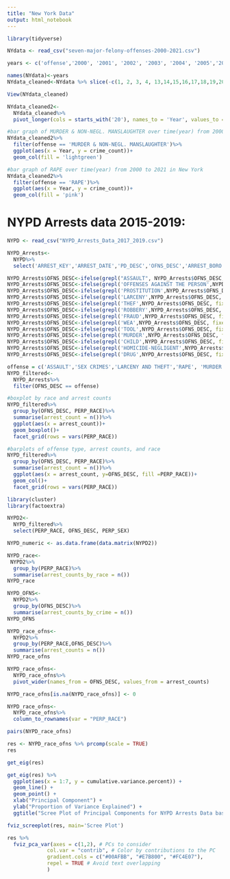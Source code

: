 ```yaml
---
title: "New York Data"
output: html_notebook
---
```




```r
library(tidyverse)

NYdata <- read_csv("seven-major-felony-offenses-2000-2021.csv")

years <- c('offense','2000', '2001', '2002', '2003', '2004', '2005','2006','2007','2008','2009', '2010','2011','2012','2013', '2014','2015','2016','2017','2018','2019','2020','2021')

names(NYdata)<-years
NYdata_cleaned<-NYdata %>% slice(-c(1, 2, 3, 4, 13,14,15,16,17,18,19,20))

View(NYdata_cleaned)

```

```r
NYdata_cleaned2<-
  NYdata_cleaned%>%
  pivot_longer(cols = starts_with('20'), names_to = 'Year', values_to = 'crime_count')
```

```r
#bar graph of MURDER & NON-NEGL. MANSLAUGHTER over time(year) from 2000 to 2021 in New York
NYdata_cleaned2%>%
  filter(offense == 'MURDER & NON-NEGL. MANSLAUGHTER')%>%
  ggplot(aes(x = Year, y = crime_count))+
  geom_col(fill = 'lightgreen')
```

```r
#bar graph of RAPE over time(year) from 2000 to 2021 in New York
NYdata_cleaned2%>%
  filter(offense == 'RAPE')%>%
  ggplot(aes(x = Year, y = crime_count))+
  geom_col(fill = 'pink')
```



# NYPD Arrests data 2015-2019:
```r
NYPD <- read_csv("NYPD_Arrests_Data_2017_2019.csv")

```

```r
NYPD_Arrests<-
  NYPD%>%
  select('ARREST_KEY','ARREST_DATE','PD_DESC','OFNS_DESC','ARREST_BORO','JURISDICTION_CODE','AGE_GROUP','PERP_SEX','PERP_RACE')

```



```r
NYPD_Arrests$OFNS_DESC<-ifelse(grepl("ASSAULT", NYPD_Arrests$OFNS_DESC, fixed = TRUE), 'ASSAULT', NYPD_Arrests$OFNS_DESC)
NYPD_Arrests$OFNS_DESC<-ifelse(grepl('OFFENSES AGAINST THE PERSON',NYPD_Arrests$OFNS_DESC, fixed = TRUE), 'ASSAULT',NYPD_Arrests$OFNS_DESC)
NYPD_Arrests$OFNS_DESC<-ifelse(grepl('PROSTITUTION',NYPD_Arrests$OFNS_DESC, fixed = TRUE), 'SEX CRIMES',NYPD_Arrests$OFNS_DESC)
NYPD_Arrests$OFNS_DESC<-ifelse(grepl('LARCENY',NYPD_Arrests$OFNS_DESC, fixed = TRUE), 'LARCENY AND THEFT',NYPD_Arrests$OFNS_DESC)
NYPD_Arrests$OFNS_DESC<-ifelse(grepl('THEF',NYPD_Arrests$OFNS_DESC, fixed = TRUE), 'LARCENY AND THEFT',NYPD_Arrests$OFNS_DESC)
NYPD_Arrests$OFNS_DESC<-ifelse(grepl('ROBBERY',NYPD_Arrests$OFNS_DESC, fixed = TRUE), 'LARCENY AND THEFT',NYPD_Arrests$OFNS_DESC)
NYPD_Arrests$OFNS_DESC<-ifelse(grepl('FRAUD',NYPD_Arrests$OFNS_DESC, fixed = TRUE), 'FRAUD',NYPD_Arrests$OFNS_DESC)
NYPD_Arrests$OFNS_DESC<-ifelse(grepl('WEA',NYPD_Arrests$OFNS_DESC, fixed = TRUE), 'WEAPONS AND TOOLS',NYPD_Arrests$OFNS_DESC)
NYPD_Arrests$OFNS_DESC<-ifelse(grepl('TOOL',NYPD_Arrests$OFNS_DESC, fixed = TRUE), 'WEAPONS AND TOOLS',NYPD_Arrests$OFNS_DESC)
NYPD_Arrests$OFNS_DESC<-ifelse(grepl('MURDER',NYPD_Arrests$OFNS_DESC, fixed = TRUE), 'MURDER',NYPD_Arrests$OFNS_DESC)
NYPD_Arrests$OFNS_DESC<-ifelse(grepl('CHILD',NYPD_Arrests$OFNS_DESC, fixed = TRUE), 'OFFENSES RELATED TO CHILDREN',NYPD_Arrests$OFNS_DESC)
NYPD_Arrests$OFNS_DESC<-ifelse(grepl('HOMICIDE-NEGLIGENT',NYPD_Arrests$OFNS_DESC, fixed = TRUE), 'HOMICIDE-NEGLIGENT',NYPD_Arrests$OFNS_DESC)
NYPD_Arrests$OFNS_DESC<-ifelse(grepl('DRUG',NYPD_Arrests$OFNS_DESC, fixed = TRUE), 'DRUGS AND RELATED',NYPD_Arrests$OFNS_DESC)
```

```r
offense = c('ASSAULT','SEX CRIMES','LARCENY AND THEFT','RAPE', 'MURDER','DRUGS AND RELATED','HOMICIDE-NEGLIGENT')
NYPD_filtered<-
  NYPD_Arrests%>%
  filter(OFNS_DESC == offense)


```


```r
#boxplot by race and arrest counts
NYPD_filtered%>%
  group_by(OFNS_DESC, PERP_RACE)%>%
  summarise(arrest_count = n())%>%
  ggplot(aes(x = arrest_count))+
  geom_boxplot()+
  facet_grid(rows = vars(PERP_RACE))
```

```r
#barplots of offense type, arrest counts, and race
NYPD_filtered%>%
  group_by(OFNS_DESC, PERP_RACE)%>%
  summarise(arrest_count = n())%>%
  ggplot(aes(x = arrest_count, y=OFNS_DESC, fill =PERP_RACE))+
  geom_col()+
  facet_grid(rows = vars(PERP_RACE))
```


```r
library(cluster)
library(factoextra)
```

```r
NYPD2<-
  NYPD_filtered%>%
  select(PERP_RACE, OFNS_DESC, PERP_SEX)
```


```r
NYPD_numeric <- as.data.frame(data.matrix(NYPD2))
```

```r
NYPD_race<-
 NYPD2%>%
  group_by(PERP_RACE)%>%
  summarise(arrest_counts_by_race = n())
NYPD_race
```

```r
NYPD_OFNS<-
  NYPD2%>%
  group_by(OFNS_DESC)%>%
  summarise(arrest_counts_by_crime = n())
NYPD_OFNS
```

```r
NYPD_race_ofns<-
  NYPD2%>%
  group_by(PERP_RACE,OFNS_DESC)%>%
  summarise(arrest_counts = n())
NYPD_race_ofns
```



```r
NYPD_race_ofns<-
  NYPD_race_ofns%>%
  pivot_wider(names_from = OFNS_DESC, values_from = arrest_counts)

NYPD_race_ofns[is.na(NYPD_race_ofns)] <- 0
```

```r
NYPD_race_ofns<-
  NYPD_race_ofns%>%
  column_to_rownames(var = "PERP_RACE")
```


```r
pairs(NYPD_race_ofns)
```

```r
res <- NYPD_race_ofns %>% prcomp(scale = TRUE)
res
```

```r
get_eig(res)
```

```r
get_eig(res) %>%
  ggplot(aes(x = 1:7, y = cumulative.variance.percent)) + 
  geom_line() + 
  geom_point() +
  xlab("Principal Component") + 
  ylab("Proportion of Variance Explained") + 
  ggtitle("Scree Plot of Principal Components for NYPD Arrests Data based on Race") 
```

```r
fviz_screeplot(res, main='Scree Plot')
```

```r
res %>%
  fviz_pca_var(axes = c(1,2), # PCs to consider
             col.var = "contrib", # Color by contributions to the PC
             gradient.cols = c("#00AFBB", "#E7B800", "#FC4E07"),
             repel = TRUE # Avoid text overlapping
             )    
```

